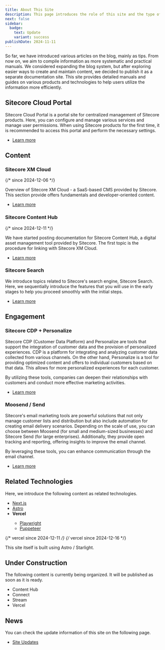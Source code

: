 ```yaml
---
title: About This Site
description: This page introduces the role of this site and the type of information it provides.
next: false
sidebar:
  badge:
    text: Update
    variant: success
publishDate: 2024-11-11
---
```



So far, we have introduced various articles on the blog, mainly as tips. From now on, we aim to compile information as more systematic and practical manuals. We considered expanding the blog system, but after exploring easier ways to create and maintain content, we decided to publish it as a separate documentation site. This site provides detailed manuals and guides on various products and technologies to help users utilize the information more efficiently.

## Sitecore Cloud Portal

Sitecore Cloud Portal is a portal site for centralized management of Sitecore products. Here, you can configure and manage various services and manage user permissions. When using Sitecore products for the first time, it is recommended to access this portal and perform the necessary settings.

- [Learn more](/en/cloud-portal/overview/)

## Content

### Sitecore XM Cloud <Badge text="新着" variant="note" />

{/* since 2024-12-06 */}

Overview of Sitecore XM Cloud - a SaaS-based CMS provided by Sitecore. This section provide offers fundamentals and developer-oriented content.

- [Learn more](/en/xmc/overview/)

### Sitecore Content Hub <Badge text="New" variant="note" />

{/* since 2024-12-11 */}

We have started posting documentation for Sitecore Content Hub, a digital asset management tool provided by Sitecore. The first topic is the procedure for linking with Sitecore XM Cloud.

- [Learn more](/en/ch/connect-for-content-hub/)

### Sitecore Search

We introduce topics related to Sitecore's search engine, Sitecore Search. Here, we sequentially introduce the features that you will use in the early stages to help you proceed smoothly with the initial steps.

- [Learn more](/en/search/overview/)

## Engagement

### Sitecore CDP + Personalize

Sitecore CDP (Customer Data Platform) and Personalize are tools that support the integration of customer data and the provision of personalized experiences. CDP is a platform for integrating and analyzing customer data collected from various channels. On the other hand, Personalize is a tool for providing optimized content and offers to individual customers based on that data. This allows for more personalized experiences for each customer.

By utilizing these tools, companies can deepen their relationships with customers and conduct more effective marketing activities.

- [Learn more](/en/cdp-personalize/overview/)

### Moosend / Send

Sitecore's email marketing tools are powerful solutions that not only manage customer lists and distribution but also include automation for creating email delivery scenarios. Depending on the scale of use, you can choose between Moosend (for small and medium-sized businesses) and Sitecore Send (for large enterprises). Additionally, they provide open tracking and reporting, offering insights to improve the email channel.

By leveraging these tools, you can enhance communication through the email channel.

- [Learn more](/en/send/overview/)

## Related Technologies <Badge text="Update" variant="note" />

Here, we introduce the following content as related technologies.

- [Next.js](/en/nextjs/overview/) <Badge text="New" variant="success" />
- [Astro](/en/astro/starlight/)
- **Vercel** <Badge text="New" variant="success" />
  - [Playwright](/en/vercel/playwright/)
  - [Puppeteer](/en/vercel/puppeteer/)

{/* vercel since 2024-12-11 */}
{/* vercel since 2024-12-16 */}

This site itself is built using Astro / Starlight.

## Under Construction

The following content is currently being organized. It will be published as soon as it is ready.

- Content Hub
- Connect
- Stream
- Vercel

## News

You can check the update information of this site on the following page.

- [Site Updates](/update/)

